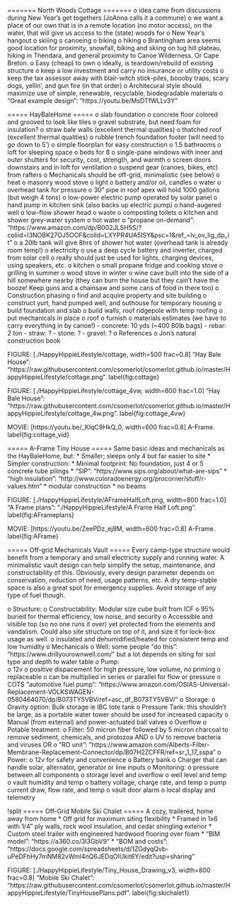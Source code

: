 ======= North Woods Cottage =======
o idea came from discussions during New Year's get togethers (JoAnna calls it a commune)
o we want a place of our own that is in a remote location (no motor access), on the water, that will give us access to the (state) woods for
    o New Year's hangout
    o skiiing
    o canoeing
    o biking
    o hiking
o Brantingham area seems good location for proximity, snowfall, biking and skiing on tug hill plateau, hiking in Thendara, and general proximity to Canoe Wilderness. Or Cape Breton.
o Easy (cheap) to own
o ideally, is teardown/rebuild of existing structure
o keep a low investment and carry no insurance or utility costs
o keep the tax assessor away with blair-witch stick-piles, boooby traps, scary dogs, yellin', and gun fire (in that order)
o Architecural style should maximize use of simple, renewable, recyclable, biodegradable materials
o "Great example design": "https://youtu.be/MsDTfWLLv3Y"

===== HayBaleHome =====
o slab foundation
    o concrete floor colored and grooved to look like tiles
    o gravel substrate, but need foam for insulation?
o straw bale walls (excellent thermal qualities)
o thatched roof (excellent thermal qualities)
o rubble trench foundation footer (will need to go down to 5')
o simple floorplan for easy construction
o 1.5 bathrooms
o loft for sleeping space
o beds for 8
o single-pane windows with inner and outer shutters for security, cost, strength, and warmth
o screen doors downstairs and in loft for ventilation
o suspend gear (canoes, bikes, etc) from rafters
o Mechanicals should be off-grid, minimalistic (see below)
    o heat
        o masonry wood stove
    o light
        o battery and/or oil, candles
    o water
        o overhead tank for pressure
            o 30" pipe in roof apex will hold 1000 gallons (but weigh 4 tons)
        o low-power electric pump operated by solar panel
        o hand pump in kitchen sink (also backs up electric pump)
        o hand-augered well
        o low-flow shower head
    o waste
        o composting toilets
        o kitchen and shower grey-water system
    o hot water
        o "propane on-demand": "https://www.amazon.com/dp/B002JLSH5S/?coliid=I3NOBK27OJ5OOF&colid=LXYPR4UA5ISY&psc=1&ref_=lv_ov_lig_dp_it"
        o a 20lb tank will give 8hrs of shower hot water (overhead tank is already room temp!)
    o electricity
        o use a deep cycle battery and inverter, charged from solar cell
        o really should just be used for lights, charging devices, using speakers, etc.
o kitchen
    o small propane fridge and cooking stove
    o grilling in summer
    o wood stove in winter
o wine cave built into the side of a hill somewhere nearby (they can burn the house but they cain't have the booze! Keep guns and a chainsaw and some cans of food in there too)
o Construction phasing
    o find and acquire property and site building
    o construct yurt, hand pumped well, and outhouse for temporary housing
    o build foundation and slab
    o build walls, roof ridgepole with temp roofing
    o put mechanicals in place
    o roof
    o furnish
o materials estimates (we have to carry everything in by canoe!)
    - concrete: 10 yds (~400 80lb bags)
    - rebar: 2 ton
    - straw: ?
    - stone: ?
    - gravel: ?
o References
    o Jon's natural construction book

FIGURE: [./HappyHippieLifestyle/cottage, width=500 frac=0.8] "Hay Bale House": "https://raw.githubusercontent.com/csomerlot/csomerlot.github.io/master/HappyHippieLifestyle/cottage.png". label{fig:cottage}

FIGURE: [./HappyHippieLifestyle/cottage_4vw, width=800 frac=1.0] "Hay Bale House": "https://raw.githubusercontent.com/csomerlot/csomerlot.github.io/master/HappyHippieLifestyle/cottage_4w.png". label{fig:cottage_4vw}

MOVIE: [https://youtu.be/_KIqC9HkQ_0, width=600 frac=0.8] A-Frame. label{fig:cottage_vid}


===== A-Frame Tiny House =====
Same basic ideas and mechanicals as the HayBaleHome, but:
* Smaller; sleeps only 4 but far easier to site
* Simpler construction:
    * Minimal footprint: No foundation, just 4 or 5 concrete tube pilings
    * "SIP": "https://www.sips.org/about/what-are-sips"
        * "high insulation": "http://www.coloradoenergy.org/procorner/stuff/r-values.htm"
        * modular construction
        * no beams

FIGURE: [./HappyHippieLifestyle/AFrameHalfLoft.png, width=800 frac=1.0] "A Frame plans": "./HappyHippieLifestyle/A Frame Half Loft.png". label{fig:AFrameplans}

MOVIE: [https://youtu.be/ZeePDz_ej8M, width=600 frac=0.8] A-Frame. label{fig:AFrame}

===== Off-grid Mechanicals Vault =====
Every camp-type structure would benefit from a temporary and small electricity supply and running water. A 
minimalistic vault design can help simplify the setup, maintenance, and constructability of this. Obviously, 
every design parameter depends on conservation, reduction of need, usage patterns, etc. A dry temp-stable space 
is also a great spot for emergency supplies. Avoid storage of any type of fuel though.

o Structure:
    o Constructability: Modular size cube built from ICF
    o 95% buried for thermal efficiency, low noise, and security
    o Accessible and visible top (so no one runs it over) yet protected from the elements and vandalism. Could also site structure on top of it, and size it for lock-box usage as well.
    o insulated and dehumidified/heated for consistent temp and low humidity
o Mechanicals
    o Well: some people "do this": "https://www.drillyourownwell.com/" but a lot depends on siting for soil type and depth to water table
    o Pump:  
        o 12v
        o positive dispacement for high pressure, low volume, no priming
        o replaceable
        o can be multiplied in series or parallel for flow or pressure
        o COTS "automotive fuel pump": "https://www.amazon.com/OSIAS-Universal-Replacement-VOLKSWAGEN-0580464070/dp/B073TY5VBV/ref=asc_df_B073TY5VBV/"
    o Storage:
        o Gravity option: Bulk storage ie IBC tote tank
        o Pressure Tank: this shouldn't be large, as a portable water tower should be used for increased capacity
        o Manual (from external) and power-actuated ball valves
        o Overflow
    o Potable treatment:
        o Filter: 50 micron fiber followed by 5 micron charcoal to remove sediment, chemicals, and protozoa AND
        o UV to remove bacteria and viruses OR
        o "RO unit": "https://www.amazon.com/Alberts-Filter-Membrane-Replacement-Connector/dp/B07H2ZCFFR/ref=sr_1_17_sspa"
    o Power:
        o 12v for safety and convenience
        o Battery bank
        o Charger that can handle solar, alternator, generator or line inputs
o Monitoring:
    o pressure between all components
    o storage level and overflow
    o well level and temp
    o vault humidity and temp
    o battery voltage, charge rate, and temp
    o pump current draw, flow rate, and temp
    o vault door alarm
    o local display and telemetry
    
!split
===== Off-Grid Mobile Ski Chalet =====
A cozy, trailered, home away from home
* Off grid for maximum siting flexibility
* Framed in 1x6 with 1/4" ply walls, rock wool insulation, and cedar shingling exterior
* Custom steel trailer with engineered hardwood flooring over foam
* "BIM model": "https://a360.co/3I3GbV9"
* "BOM and costs": "https://docs.google.com/spreadsheets/d/1ZGdyqQvb-uPeDFhHy7mNM82vWml4nQ6JEDqOIUkit6Y/edit?usp=sharing"

FIGURE: [./HappyHippieLifestyle/Tiny_House_Drawing_v3, width=800 frac=0.8] "Mobile Ski Chalet": "https://raw.githubusercontent.com/csomerlot/csomerlot.github.io/master/HappyHippieLifestyle/TinyHousePlans.pdf". label{fig:skichalet1}

